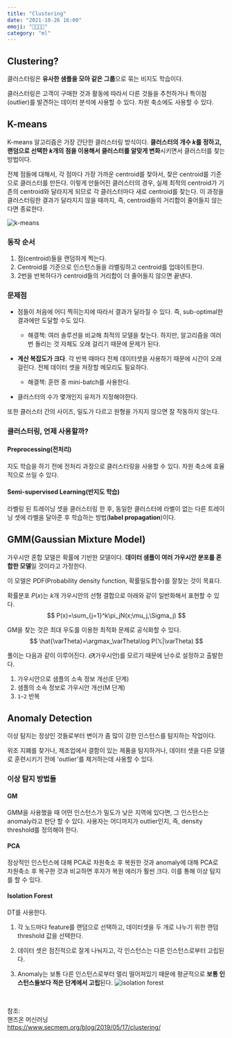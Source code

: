 ```yaml
---
title: "Clustering"
date: "2021-10-26 16:00"
emoji: "👨‍👩‍👧‍👦"
category: "ml"
---
```

## Clustering?
클러스터링은 **유사한 샘플을 모아 같은 그룹**으로 묶는 비지도 학습이다.

클러스터링은 고객이 구매한 것과 활동에 따라서 다른 것들을 추천하거나 특이점(outlier)를 발견하는 데이터 분석에 사용할 수 있다. 차원 축소에도 사용할 수 있다.

## K-means
K-means 알고리즘은 가장 간단한 클러스터링 방식이다. **클러스터의 개수 $k$를 정하고, 랜덤으로 선택한 $k$개의 점을 이용해서 클러스터를 알맞게 변화**시키면서 클러스터를 찾는 방법이다.

전체 점들에 대해서, 각 점마다 가장 가까운 centroid를 찾아서, 찾은 centroid를 기준으로 클러스터를 만든다. 이렇게 만들어진 클러스터의 경우, 실제 최적의 centroid가 기존의 centroid와 달라지게 되므로 각 클러스터마다 새로 centroid를 찾는다. 
이 과정을 클러스터링한 결과가 달라지지 않을 때까지, 즉, centroid들의 거리합이 줄어들지 않는다면 종료한다.

![k-means](https://i.stack.imgur.com/ibYKU.png)

### 동작 순서

1. 점(centroid)들을 랜덤하게 찍는다.
2. Centroid를 기준으로 인스턴스들을 라벨링하고 centroid를 업데이트한다.
3. 2번을 반복하다가 centroid들의 거리합이 더 줄어들지 않으면 끝낸다.

### 문제점
- 점들이 처음에 어디 찍히는지에 따라서 결과가 달라질 수 있다. 즉, sub-optimal한 결과에만 도달할 수도 있다.
    - 해결책: 여러 솔루션을 비교해 최적의 모델을 찾는다. 하지만, 알고리즘을 여러번 돌리는 것 자체도 오래 걸리기 때문에 문제가 된다.

- **계산 복잡도가 크다**. 각 반복 때마다 전체 데이터셋을 사용하기 때문에 시간이 오래 걸린다. 전체 데이터 셋을 저장할 메모리도 필요하다.
    - 해결책: 훈련 중 mini-batch를 사용한다.

- 클러스터의 수가 몇개인지 유저가 지정해야한다.

또한 클러스터 간의 사이즈, 밀도가 다르고 원형을 가지지 않으면 잘 작동하지 않는다.

### 클러스터링, 언제 사용할까?
#### Preprocessing(전처리)
지도 학습을 하기 전에 전처리 과정으로 클러스터링을 사용할 수 있다. 차원 축소에 효율적으로 쓰일 수 있다.
#### Semi-supervised Learning(반지도 학습)
라벨링 된 트레이닝 셋을 클러스터링 한 후, 동일한 클러스터에 라벨이 없는 다른 트레이닝 셋에 라벨을 달아준 후 학습하는 방법(**label propagation**)이다.

## GMM(Gaussian Mixture Model)
가우시안 혼합 모델은 확률에 기반한 모델이다. **데이터 샘플이 여러 가우시안 분포를 혼합한 모델**일 것이라고 가정한다.

이 모델은 PDF(Probability density function, 확률밀도함수)를 잘찾는 것이 목표다.

확률분포 $P(x)$는 $k$개 가우시안의 선형 결합으로 아래와 같이 일반화해서 표현할 수 있다.
$$
P(x)=\sum_{j=1}^k\pi_jN(x;\mu_j,\Sigma_j)
$$

GM을 찾는 것은 최대 우도를 이용한 최적화 문제로 공식화할 수 있다.
$$
\hat{\varTheta}=\argmax_\varTheta\log P(𝕏|\varTheta)
$$

풀이는 다음과 같이 이루어진다. $\varTheta$(가우시안)를 모르기 때문에 난수로 설정하고 출발한다.
1. 가우시안으로 샘플의 소속 정보 개선(E 단계)
2. 샘플의 소속 정보로 가우시안 개선(M 단계)
3. `1~2` 반복

## Anomaly Detection
이상 탐지는 정상인 것들로부터 변이가 좀 많이 강한 인스턴스를 탐지하는 작업이다.

위조 지폐를 찾거나, 제조업에서 결함이 있는 제품을 탐지하거나, 데이터 셋을 다른 모델로 훈련시키기 전에 'outlier'를 제거하는데 사용할 수 있다.

### 이상 탐지 방법들
#### GM
GMM을 사용했을 때 어떤 인스턴스가 밀도가 낮은 지역에 있다면, 그 인스턴스는 anomaly라고 판단 할 수 있다. 
사용자는 어디까지가 outlier인지, 즉, density threshold를 정의해야 한다.
#### PCA
정상적인 인스턴스에 대해 PCA로 차원축소 후 복원한 것과 anomaly에 대해 PCA로 차원축소 후 복구한 것과 비교하면 후자가 복원 에러가 훨씬 크다.
이를 통해 이상 탐지를 할 수 있다.
#### Isolation Forest
DT를 사용한다.
1. 각 노드마다 feature를 랜덤으로 선택하고, 데이터셋을 두 개로 나누기 위한 랜덤 threshold 값을 선택한다.

2. 데이터 셋은 점진적으로 잘게 나눠지고, 각 인스턴스는 다른 인스턴스로부터 고립된다.

3. Anomaly는 보통 다른 인스턴스로부터 멀리 떨어져있기 때문에 평균적으로 **보통 인스턴스들보다 적은 단계에서 고립**된다.
![isolation forest](https://ars.els-cdn.com/content/image/1-s2.0-S1474034620301105-gr3.jpg)

<br/>

참조:  
핸즈온 머신러닝  
<https://www.secmem.org/blog/2019/05/17/clustering/>